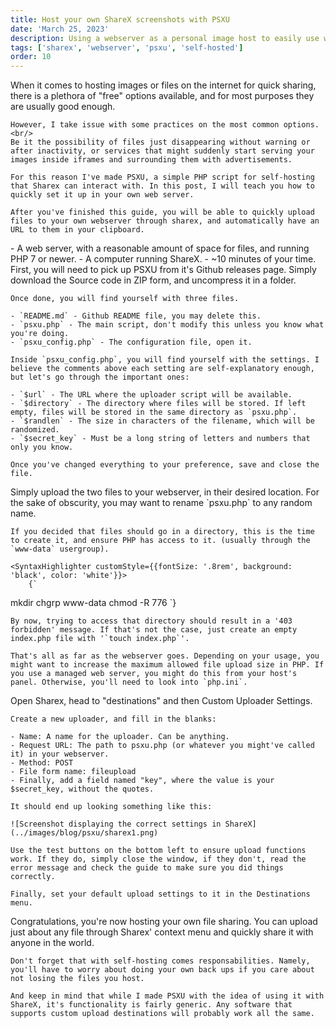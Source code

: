 ```yaml
---
title: Host your own ShareX screenshots with PSXU
date: 'March 25, 2023'
description: Using a webserver as a personal image host to easily use with tools such as ShareX.
tags: ['sharex', 'webserver', 'psxu', 'self-hosted']
order: 10
---
```

<Section title="prelude">
    When it comes to hosting images or files on the internet for quick sharing, there is a plethora of "free" options available, and for most purposes they are usually good enough.

    However, I take issue with some practices on the most common options.<br/>
    Be it the possibility of files just disappearing without warning or after inactivity, or services that might suddenly start serving your images inside iframes and surrounding them with advertisements.

    For this reason I've made PSXU, a simple PHP script for self-hosting that Sharex can interact with. In this post, I will teach you how to quickly set it up in your own web server.

    After you've finished this guide, you will be able to quickly upload files to your own webserver through sharex, and automatically have an URL to them in your clipboard.
</Section>

<Section title="prerequisites">
    - A web server, with a reasonable amount of space for files, and running PHP 7 or newer.
    - A computer running ShareX.
    - ~10 minutes of your time.
</Section>

<Section title="downloading and configuring PSXU">
    First, you will need to pick up PSXU from it's <Link style={{color: 'cyan'}} href="https://github.com/markski1/PSXU/releases/latest">Github releases page</Link>. Simply download the Source code in ZIP form, and uncompress it in a folder.

    Once done, you will find yourself with three files.

    - `README.md` - Github README file, you may delete this.
    - `psxu.php` - The main script, don't modify this unless you know what you're doing.
    - `psxu_config.php` - The configuration file, open it.

    Inside `psxu_config.php`, you will find yourself with the settings. I believe the comments above each setting are self-explanatory enough, but let's go through the important ones:

    - `$url` - The URL where the uploader script will be available.
    - `$directory` - The directory where files will be stored. If left empty, files will be stored in the same directory as `psxu.php`.
    - `$randlen` - The size in characters of the filename, which will be randomized.
    - `$secret_key` - Must be a long string of letters and numbers that only you know.

    Once you've changed everything to your preference, save and close the file.
</Section>

<Section title="setting up the server">
    Simply upload the two files to your webserver, in their desired location. For the sake of obscurity, you may want to rename `psxu.php` to any random name.

    If you decided that files should go in a directory, this is the time to create it, and ensure PHP has access to it. (usually through the `www-data` usergroup).

    <SyntaxHighlighter customStyle={{fontSize: '.8rem', background: 'black', color: 'white'}}>
        {`
mkdir <dirname>
chgrp www-data <dirname>
chmod -R 776 <dirname>
        `}
    </SyntaxHighlighter>

    By now, trying to access that directory should result in a '403 forbidden' message. If that's not the case, just create an empty index.php file with '`touch index.php`'.

    That's all as far as the webserver goes. Depending on your usage, you might want to increase the maximum allowed file upload size in PHP. If you use a managed web server, you might do this from your host's panel. Otherwise, you'll need to look into `php.ini`.
</Section>

<Section title="setting up Sharex">
    Open Sharex, head to "destinations" and then Custom Uploader Settings.

    Create a new uploader, and fill in the blanks:

    - Name: A name for the uploader. Can be anything.
    - Request URL: The path to psxu.php (or whatever you might've called it) in your webserver.
    - Method: POST
    - File form name: fileupload
    - Finally, add a field named "key", where the value is your $secret_key, without the quotes.

    It should end up looking something like this:

    ![Screenshot displaying the correct settings in ShareX](../images/blog/psxu/sharex1.png)

    Use the test buttons on the bottom left to ensure upload functions work. If they do, simply close the window, if they don't, read the error message and check the guide to make sure you did things correctly.

    Finally, set your default upload settings to it in the Destinations menu.
</Section>

<Section title="you're done">
    Congratulations, you're now hosting your own file sharing. You can upload just about any file through Sharex' context menu and quickly share it with anyone in the world.

    Don't forget that with self-hosting comes responsabilities. Namely, you'll have to worry about doing your own back ups if you care about not losing the files you host.

    And keep in mind that while I made PSXU with the idea of using it with ShareX, it's functionality is fairly generic. Any software that supports custom upload destinations will probably work all the same.
</Section>